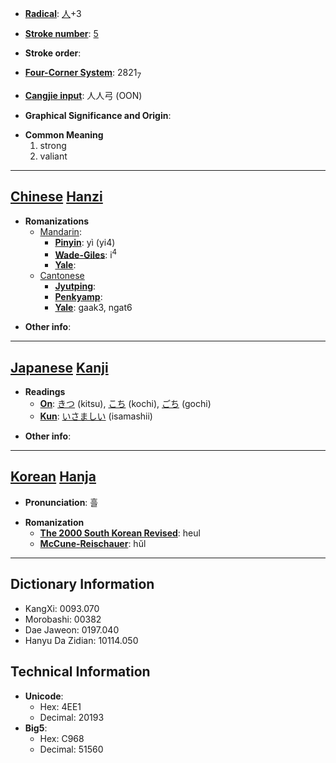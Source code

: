 * '''[[Wiktionary:Chinese radical index| Radical]]''': [[Wiktionary:Chinese radical index 人|人]]+3

* '''[[Wiktionary:Chinese total strokes index|Stroke number]]''': [[Wiktionary:Chinese total strokes index 5|5]]

* '''Stroke order''': 

* '''[[Wiktionary:Chinese four corner index|Four-Corner System]]''': 2821<sub>7</sub>

* '''[[Wiktionary:Chinese Cangjie index|Cangjie input]]''': 人人弓 (OON)

* '''Graphical Significance and Origin''': 

* '''Common Meaning'''
*#strong
*# valiant


----

== [[Chinese]] [[Hanzi]] ==

* '''Romanizations'''
** [[Mandarin]]:
*** '''[[Pinyin]]''': yì (yi4)
*** '''[[Wade-Giles]]''': i<sup>4</sup>
*** '''[[Yale]]''': 
**[[Cantonese]]
***'''[[Jyutping]]''':
***'''[[Penkyamp]]''': 
***'''[[Yale]]''': gaak3, ngat6

* '''Other info''': 

----

== [[Japanese]] [[Kanji]] ==

* '''Readings'''
** '''[[On]]''': [[きつ]] (kitsu), [[こち]] (kochi), [[ごち]] (gochi)
** '''[[Kun]]''': [[いさましい]] (isamashii)

* '''Other info''':  

----

== [[Korean]] [[Hanja]] ==

* '''Pronunciation''': 흘

* '''Romanization'''
** '''[[The 2000 South Korean Revised Romanization|The 2000 South Korean Revised]]''': heul
** '''[[McCune-Reischauer]]''': hŭl

----

== Dictionary Information ==

* KangXi: 0093.070
* Morobashi: 00382
* Dae Jaweon: 0197.040
* Hanyu Da Zidian: 10114.050

== Technical Information ==

* '''Unicode''':
** Hex: 4EE1
** Decimal: 20193
* '''Big5''':
** Hex: C968
** Decimal: 51560